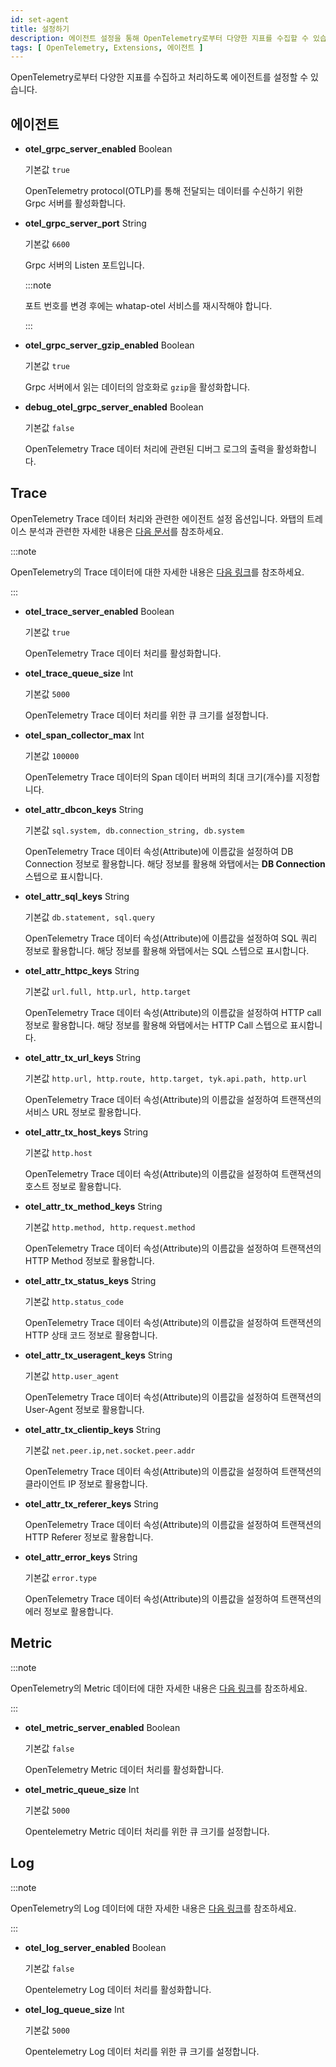 ```yaml
---
id: set-agent
title: 설정하기
description: 에이전트 설정을 통해 OpenTelemetry로부터 다양한 지표를 수집할 수 있습니다.
tags: [ OpenTelemetry, Extensions, 에이전트 ]
---
```


OpenTelemetry로부터 다양한 지표를 수집하고 처리하도록 에이전트를 설정할 수 있습니다. 

## 에이전트

* **otel_grpc_server_enabled** <span class='type'>Boolean</span>

  기본값 `true`

  OpenTelemetry protocol(OTLP)를 통해 전달되는 데이터를 수신하기 위한 Grpc 서버를 활성화합니다.

* **otel_grpc_server_port** <span class='type'>String</span>

  기본값 `6600`

  Grpc 서버의 Listen 포트입니다. 

  :::note

  포트 번호를 변경 후에는 whatap-otel 서비스를 재시작해야 합니다. 

  :::

* **otel_grpc_server_gzip_enabled** <span class='type'>Boolean</span>

  기본값 `true`

  Grpc 서버에서 읽는 데이터의 암호화로 `gzip`을 활성화합니다. 

* **debug_otel_grpc_server_enabled** <span class='type'>Boolean</span>

  기본값 `false`

  OpenTelemetry Trace 데이터 처리에 관련된 디버그 로그의 출력을 활성화합니다.


## Trace

OpenTelemetry Trace 데이터 처리와 관련한 에이전트 설정 옵션입니다. 와탭의 트레이스 분석과 관련한 자세한 내용은 [다음 문서](../java/dashboard-hitmap-trace#anlaysis-trace)를 참조하세요.

:::note

OpenTelemetry의 Trace 데이터에 대한 자세한 내용은 [다음 링크](https://opentelemetry.io/docs/concepts/signals/traces/)를 참조하세요.

:::

* **otel_trace_server_enabled** <span class='type'>Boolean</span>

  기본값 `true`

  OpenTelemetry Trace 데이터 처리를 활성화합니다. 

* **otel_trace_queue_size** <span class='type'>Int</span>

  기본값 `5000`

  OpenTelemetry Trace 데이터 처리를 위한 큐 크기를 설정합니다. 

* **otel_span_collector_max** <span class='type'>Int</span>

  기본값 `100000`

  OpenTelemetry Trace 데이터의 Span 데이터 버퍼의 최대 크기(개수)를 지정합니다. 

* **otel_attr_dbcon_keys** <span class='type'>String</span>

  기본값 `sql.system, db.connection_string, db.system`

  OpenTelemetry Trace 데이터 속성(Attribute)에 이름값을 설정하여 DB Connection 정보로 활용합니다. 해당 정보를 활용해 와탭에서는 **DB Connection** 스텝으로 표시합니다. 

* **otel_attr_sql_keys** <span class='type'>String</span>

  기본값 `db.statement, sql.query`

  OpenTelemetry Trace 데이터 속성(Attribute)에 이름값을 설정하여 SQL 쿼리 정보로 활용합니다. 해당 정보를 활용해 와탭에서는 SQL 스텝으로 표시합니다. 

* **otel_attr_httpc_keys** <span class='type'>String</span>

  기본값 `url.full, http.url, http.target`

  OpenTelemetry Trace 데이터 속성(Attribute)의 이름값을 설정하여 HTTP call 정보로 활용합니다. 해당 정보를 활용해 와탭에서는 HTTP Call 스텝으로 표시합니다. 

* **otel_attr_tx_url_keys** <span class='type'>String</span>

  기본값 `http.url, http.route, http.target, tyk.api.path, http.url`

  OpenTelemetry Trace 데이터 속성(Attribute)의 이름값을 설정하여 트랜잭션의 서비스 URL 정보로 활용합니다.

* **otel_attr_tx_host_keys** <span class='type'>String</span>

  기본값 `http.host`

  OpenTelemetry Trace 데이터 속성(Attribute)의 이름값을 설정하여 트랜잭션의 호스트 정보로 활용합니다.

* **otel_attr_tx_method_keys** <span class='type'>String</span>

  기본값 `http.method, http.request.method`

  OpenTelemetry Trace 데이터 속성(Attribute)의 이름값을 설정하여 트랜잭션의 HTTP Method 정보로 활용합니다.

* **otel_attr_tx_status_keys** <span class='type'>String</span>

  기본값 `http.status_code`

  OpenTelemetry Trace 데이터 속성(Attribute)의 이름값을 설정하여 트랜잭션의 HTTP 상태 코드 정보로 활용합니다.

* **otel_attr_tx_useragent_keys** <span class='type'>String</span>

  기본값 `http.user_agent`

  OpenTelemetry Trace 데이터 속성(Attribute)의 이름값을 설정하여 트랜잭션의 User-Agent 정보로 활용합니다.

* **otel_attr_tx_clientip_keys** <span class='type'>String</span>

  기본값 `net.peer.ip,net.socket.peer.addr`

  OpenTelemetry Trace 데이터 속성(Attribute)의 이름값을 설정하여 트랜잭션의 클라이언트 IP 정보로 활용합니다.

* **otel_attr_tx_referer_keys** <span class='type'>String</span>

  OpenTelemetry Trace 데이터 속성(Attribute)의 이름값을 설정하여 트랜잭션의 HTTP Referer 정보로 활용합니다.

* **otel_attr_error_keys** <span class='type'>String</span>

  기본값 `error.type`

  OpenTelemetry Trace 데이터 속성(Attribute)의 이름값을 설정하여 트랜잭션의 에러 정보로 활용합니다.


## Metric

:::note

OpenTelemetry의 Metric 데이터에 대한 자세한 내용은 [다음 링크](https://opentelemetry.io/docs/concepts/signals/metrics/)를 참조하세요.

:::

* **otel_metric_server_enabled** <span class='type'>Boolean</span>

  기본값 `false`

  OpenTelemetry Metric 데이터 처리를 활성화합니다.

* **otel_metric_queue_size** <span class='type'>Int</span>

  기본값 `5000`

  Opentelemetry Metric 데이터 처리를 위한 큐 크기를 설정합니다.


## Log

:::note

OpenTelemetry의 Log 데이터에 대한 자세한 내용은 [다음 링크](https://opentelemetry.io/docs/concepts/signals/logs/)를 참조하세요.

:::

* **otel_log_server_enabled** <span class='type'>Boolean</span>

  기본값 `false`

  Opentelemetry Log 데이터 처리를 활성화합니다.

* **otel_log_queue_size** <span class='type'>Int</span>

  기본값 `5000`

  Opentelemetry Log 데이터 처리를 위한 큐 크기를 설정합니다.